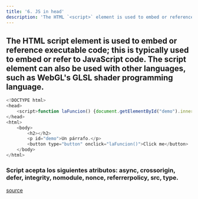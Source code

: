 ```yaml
---
title: '6. JS in head'
description: 'The HTML `<script>` element is used to embed or reference executable code'
---
```


## The HTML script element is used to embed or reference executable code; this is typically used to embed or refer to JavaScript code. The script element can also be used with other languages, such as WebGL's GLSL shader programming language.

```js 
<!DOCTYPE html>
<head>
    <script>function laFuncion() {document.getElementById("demo").innerHTML="El párrafo cambió!";}</script>
</head>
<html>
    <body>
        <h2></h2>
        <p id="demo">Un párrafo.</p>
        <button type="button" onclick="laFuncion()">Click me</button>
    </body>
</html>
```

### Script acepta los siguientes atributos: async, crossorigin, defer, integrity, nomodule, nonce, referrerpolicy, src, type. 

[source](https://developer.mozilla.org/en-US/docs/Web/HTML/Element/script)